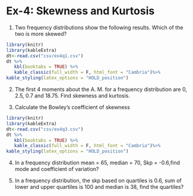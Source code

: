 # Ex-4: Skewness and Kurtosis

1.  Two frequency distributions show the following results. Which of the two is more skewed?  

```{r ex41, echo=FALSE,warning=FALSE,results='asis'}
library(knitr)
library(kableExtra)
dt<-read.csv("csv/ex4q1.csv")
dt %>%
   kbl(booktabs = TRUE) %>% 
   kable_classic(full_width = F, html_font = "Cambria")%>%
kable_styling(latex_options = "HOLD_position")
```  


2.  The first 4 moments about the A. M. for a frequency distribution are
    0, 2.5, 0.7 and 18.75. Find skewness and kurtosis.

3.  Calculate the Bowley's coefficient of skewness  

```{r ex42, echo=FALSE,warning=FALSE,results='asis'}
library(knitr)
library(kableExtra)
dt<-read.csv("csv/ex4q3.csv")
dt %>%
   kbl(booktabs = TRUE) %>% 
   kable_classic(full_width = F, html_font = "Cambria")%>%
kable_styling(latex_options = "HOLD_position")
```  


4.  In a frequency distribution mean = 65, median = 70, Skp = -0.6,find mode and coefficient of variation?

5.  In a frequency distribution, the skp based on quartiles is 0.6, sum of lower and upper quartiles is 100 and median is 38, find the quartiles?
